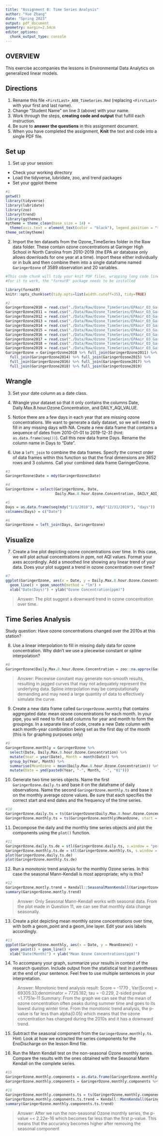 ```yaml
---
title: "Assignment 8: Time Series Analysis"
author: "Yue Zhang"
date: "Spring 2023"
output: pdf_document
geometry: margin=2.54cm
editor_options: 
  chunk_output_type: console
---
```


## OVERVIEW

This exercise accompanies the lessons in Environmental Data Analytics on generalized linear models. 

## Directions
1. Rename this file `<FirstLast>_A08_TimeSeries.Rmd` (replacing `<FirstLast>` with your first and last name).
2. Change "Student Name" on line 3 (above) with your name.
3. Work through the steps, **creating code and output** that fulfill each instruction.
4. Be sure to **answer the questions** in this assignment document.
5. When you have completed the assignment, **Knit** the text and code into a single PDF file.

## Set up 
1. Set up your session:

* Check your working directory
* Load the tidyverse, lubridate, zoo, and trend packages
* Set your ggplot theme

```r
#1
getwd()
library(tidyverse)
library(lubridate)
library(zoo)
library(trend)
library(ggthemes)
mytheme = theme_clean(base_size = 14) + 
  theme(axis.text = element_text(color = "black"), legend.position = "top")
theme_set(mytheme)

```


2. Import the ten datasets from the Ozone_TimeSeries folder in the Raw data folder. These contain ozone concentrations at Garinger High School in North Carolina from 2010-2019 (the EPA air database only allows downloads for one year at a time). Import these either individually or in bulk and then combine them into a single dataframe named `GaringerOzone` of 3589 observation and 20 variables. 

```r
#This code chunk will tidy your knit PDF files, wrapping long code lines
#For it to work, the "formatR" package needs to be installed

library(formatR)
knitr::opts_chunk$set(tidy.opts=list(width.cutoff=35), tidy=TRUE)
```


```r
#2
GaringerOzone2010 = read.csv("./Data/Raw/Ozone_TimeSeries/EPAair_O3_GaringerNC2010_raw.csv", stringsAsFactors = TRUE)
GaringerOzone2011 = read.csv("./Data/Raw/Ozone_TimeSeries/EPAair_O3_GaringerNC2011_raw.csv", stringsAsFactors = TRUE)
GaringerOzone2012 = read.csv("./Data/Raw/Ozone_TimeSeries/EPAair_O3_GaringerNC2012_raw.csv", stringsAsFactors = TRUE)
GaringerOzone2013 = read.csv("./Data/Raw/Ozone_TimeSeries/EPAair_O3_GaringerNC2013_raw.csv", stringsAsFactors = TRUE)
GaringerOzone2014 = read.csv("./Data/Raw/Ozone_TimeSeries/EPAair_O3_GaringerNC2014_raw.csv", stringsAsFactors = TRUE)
GaringerOzone2015 = read.csv("./Data/Raw/Ozone_TimeSeries/EPAair_O3_GaringerNC2015_raw.csv", stringsAsFactors = TRUE)
GaringerOzone2016 = read.csv("./Data/Raw/Ozone_TimeSeries/EPAair_O3_GaringerNC2016_raw.csv", stringsAsFactors = TRUE)
GaringerOzone2017 = read.csv("./Data/Raw/Ozone_TimeSeries/EPAair_O3_GaringerNC2017_raw.csv", stringsAsFactors = TRUE)
GaringerOzone2018 = read.csv("./Data/Raw/Ozone_TimeSeries/EPAair_O3_GaringerNC2018_raw.csv", stringsAsFactors = TRUE)
GaringerOzone2019 = read.csv("./Data/Raw/Ozone_TimeSeries/EPAair_O3_GaringerNC2019_raw.csv", stringsAsFactors = TRUE)
GaringerOzone = GaringerOzone2010 %>% full_join(GaringerOzone2011) %>% full_join(GaringerOzone2012) %>% full_join(GaringerOzone2013) %>% 
  full_join(GaringerOzone2014) %>% full_join(GaringerOzone2015) %>% 
  full_join(GaringerOzone2016) %>% full_join(GaringerOzone2017) %>% 
  full_join(GaringerOzone2018) %>% full_join(GaringerOzone2019)

```

## Wrangle

3. Set your date column as a date class.

4. Wrangle your dataset so that it only contains the columns Date, Daily.Max.8.hour.Ozone.Concentration, and DAILY_AQI_VALUE. 

5. Notice there are a few days in each year that are missing ozone concentrations. We want to generate a daily dataset, so we will need to fill in any missing days with NA. Create a new data frame that contains a sequence of dates from 2010-01-01 to 2019-12-31 (hint: `as.data.frame(seq())`). Call this new data frame Days. Rename the column name in Days to "Date".

6. Use a `left_join` to combine the data frames. Specify the correct order of data frames within this function so that the final dimensions are 3652 rows and 3 columns. Call your combined data frame GaringerOzone. 

```r
#3
GaringerOzone$Date = mdy(GaringerOzone$Date)

#4
GaringerOzone = select(GaringerOzone, Date, 
                       Daily.Max.8.hour.Ozone.Concentration, DAILY_AQI_VALUE)

#5
Days = as.data.frame(seq(mdy("1/1/2010"), mdy("12/31/2019"), "days"))
colnames(Days) = c("Date")

#6
GaringerOzone = left_join(Days, GaringerOzone)

```

## Visualize

7. Create a line plot depicting ozone concentrations over time. In this case, we will plot actual concentrations in ppm, not AQI values. Format your axes accordingly. Add a smoothed line showing any linear trend of your data. Does your plot suggest a trend in ozone concentration over time?

```r
#7
ggplot(GaringerOzone, aes(x = Date, y = Daily.Max.8.hour.Ozone.Concentration)) + 
  geom_line() + geom_smooth(method = "lm") + 
  xlab("Date(Days)") + ylab("Ozone Concentration(ppm)")

```

>Answer: The plot suggest a downward trend in ozone concentration over time. 

## Time Series Analysis

Study question: Have ozone concentrations changed over the 2010s at this station? 

8. Use a linear interpolation to fill in missing daily data for ozone concentration. Why didn't we use a piecewise constant or spline interpolation?

```r
#8
GaringerOzone$Daily.Max.8.hour.Ozone.Concentration = zoo::na.approx(GaringerOzone$Daily.Max.8.hour.Ozone.Concentration)

```

> Answer: Piecewise constant may generate non-smooth results, resulting in jagged curves that may not adequately represent the underlying data. Spline interpolation may be computationally demanding and may need a large quantity of data to effectively simulate the curve.


9. Create a new data frame called `GaringerOzone.monthly` that contains aggregated data: mean ozone concentrations for each month. In your pipe, you will need to first add columns for year and month to form the groupings. In a separate line of code, create a new Date column with each month-year combination being set as the first day of the month (this is for graphing purposes only)

```r
#9
GaringerOzone.monthly = GaringerOzone %>% 
  select(Date, Daily.Max.8.hour.Ozone.Concentration) %>% 
  mutate(Year = year(Date), Month = month(Date)) %>%  
  group_by(Year, Month) %>% 
  summarise(MeanOzone = mean(Daily.Max.8.hour.Ozone.Concentration)) %>% 
  mutate(Date = ymd(paste0(Year, "-", Month, "-", "01")))

```


10. Generate two time series objects. Name the first `GaringerOzone.daily.ts` and base it on the dataframe of daily observations. Name the second `GaringerOzone.monthly.ts` and base it on the monthly average ozone values. Be sure that each specifies the correct start and end dates and the frequency of the time series.

```r
#10
GaringerOzone.daily.ts = ts(GaringerOzone$Daily.Max.8.hour.Ozone.Concentration, start = c(2010, 1), frequency = 365)
GaringerOzone.monthly.ts = ts(GaringerOzone.monthly$MeanOzone, start = c(2010, 1), frequency = 12)

```


11. Decompose the daily and the monthly time series objects and plot the components using the `plot()` function.

```r
#11
GaringerOzone.daily.ts.de = stl(GaringerOzone.daily.ts, s.window = "periodic")
GaringerOzone.monthly.ts.de = stl(GaringerOzone.monthly.ts, s.window = "periodic")
plot(GaringerOzone.daily.ts.de)
plot(GaringerOzone.monthly.ts.de)

```


12. Run a monotonic trend analysis for the monthly Ozone series. In this case the seasonal Mann-Kendall is most appropriate; why is this?

```r
#12
GaringerOzone.montly.trend = Kendall::SeasonalMannKendall(GaringerOzone.monthly.ts)
summary(GaringerOzone.montly.trend)

```

> Answer: Only Seasonal Mann-Kendall works with seasonal data. From the plot made in Question 11, we can see that monthly data change seasonally. 

13. Create a plot depicting mean monthly ozone concentrations over time, with both a geom_point and a geom_line layer. Edit your axis labels accordingly.

```r
#13
ggplot(GaringerOzone.monthly, aes(x = Date, y = MeanOzone)) + 
  geom_point() + geom_line() + 
  xlab("Date(Month)") + ylab("Mean Ozone Concentrations(ppm)")

```

14. To accompany your graph, summarize your results in context of the research question. Include output from the statistical test in parentheses at the end of your sentence. Feel free to use multiple sentences in your interpretation.

> Answer: Monotonic trend analysis result: Score =  -1770 , Var(Score) = 69305.33;denominator =  7725.182; tau = -0.229, 2-sided pvalue =1.7751e-11
Summary: From the graph we can see that the mean of ozone concentration often peaks during summer time and goes to its lowest during winter time. From the monotonic trend analysis, the p-value is far less than alpha(0.05) which means that the ozone concentration has changed during the 2010s and it has a downward trend.

15. Subtract the seasonal component from the `GaringerOzone.monthly.ts`. Hint: Look at how we extracted the series components for the EnoDischarge on the lesson Rmd file.

16. Run the Mann Kendall test on the non-seasonal Ozone monthly series. Compare the results with the ones obtained with the Seasonal Mann Kendall on the complete series.

```r
#15
GaringerOzone.monthly.components = as.data.frame(GaringerOzone.monthly.ts.de$time.series[,2:3])
GaringerOzone.monthly.components = GaringerOzone.monthly.components %>% mutate(Date = GaringerOzone.monthly$Date)

#16
GaringerOzone.monthly.components.ts = ts(GaringerOzone.monthly.components, start = c(2010,1), frequency = 12)
GaringerOzone.monthly.components.ts.trend = Kendall::MannKendall(GaringerOzone.monthly.components.ts)
summary(GaringerOzone.monthly.components.ts.trend)

```

> Answer: After we run the non-seasonal Ozone monthly series, the p-value =< 2.22e-16 which becomes far less than the first p-value. This means that the accurancy becomes higher after removing the seasonal component
